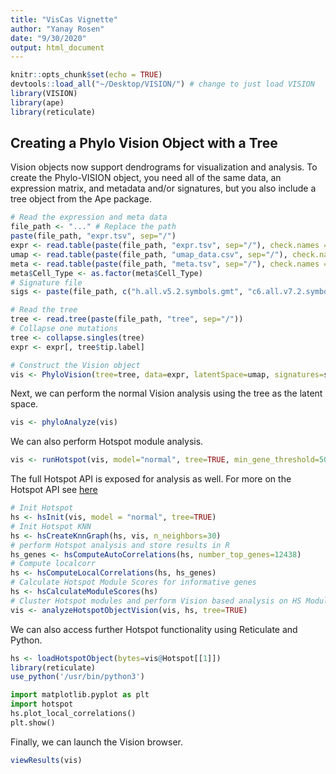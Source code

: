 ```yaml
---
title: "VisCas Vignette"
author: "Yanay Rosen"
date: "9/30/2020"
output: html_document
---
```


```r
knitr::opts_chunk$set(echo = TRUE)
devtools::load_all("~/Desktop/VISION/") # change to just load VISION
library(VISION)
library(ape)
library(reticulate)
```

## Creating a Phylo Vision Object with a Tree

Vision objects now support dendrograms for visualization and analysis. To create the Phylo-VISION object, you need all of the same data, an expression matrix, and metadata and/or signatures, but you also include a tree object from the Ape package.
```r
# Read the expression and meta data
file_path <- "..." # Replace the path
paste(file_path, "expr.tsv", sep="/")
expr <- read.table(paste(file_path, "expr.tsv", sep="/"), check.names = FALSE, sep = "\t")
umap <- read.table(paste(file_path, "umap_data.csv", sep="/"), check.names=FALSE, sep=",", row.names = 1, header=TRUE)
meta <- read.table(paste(file_path, "meta.tsv", sep="/"), check.names = FALSE, sep = "\t", row.names = 1, header=TRUE)
meta$Cell_Type <- as.factor(meta$Cell_Type)
# Signature file
sigs <- paste(file_path, c("h.all.v5.2.symbols.gmt", "c6.all.v7.2.symbols.gmt", "c8.all.v7.2.symbols.gmt"), sep="/")

# Read the tree
tree <- read.tree(paste(file_path, "tree", sep="/"))
# Collapse one mutations
tree <- collapse.singles(tree)
expr <- expr[, tree$tip.label]

# Construct the Vision object
vis <- PhyloVision(tree=tree, data=expr, latentSpace=umap, signatures=sigs, meta=meta, num_neighbors=30)
```

Next, we can perform the normal Vision analysis using the tree as the latent space.

``` r
vis <- phyloAnalyze(vis)
```
We can also perform Hotspot module analysis.
```r
vis <- runHotspot(vis, model="normal", tree=TRUE, min_gene_threshold=50, n_neighbors = 30, number_top_genes = 12438)
```

The full Hotspot API is exposed for analysis as well. For more on the Hotspot API see [here](https://yoseflab.github.io/Hotspot/index.html)
```r
# Init Hotspot
hs <- hsInit(vis, model = "normal", tree=TRUE)
# Init Hotspot KNN
hs <- hsCreateKnnGraph(hs, vis, n_neighbors=30)
# perform Hotspot analysis and store results in R
hs_genes <- hsComputeAutoCorrelations(hs, number_top_genes=12438)
# Compute localcorr
hs <- hsComputeLocalCorrelations(hs, hs_genes)
# Calculate Hotspot Module Scores for informative genes
hs <- hsCalculateModuleScores(hs)
# Cluster Hotspot modules and perform Vision based analysis on HS Modules and 
vis <- analyzeHotspotObjectVision(vis, hs, tree=TRUE)
```

We can also access further Hotspot functionality using Reticulate and Python.
```r
hs <- loadHotspotObject(bytes=vis@Hotspot[[1]])
library(reticulate)
use_python('/usr/bin/python3')
```
```python
import matplotlib.pyplot as plt
import hotspot
hs.plot_local_correlations()
plt.show()
```


Finally, we can launch the Vision browser.
```r
viewResults(vis)
```


